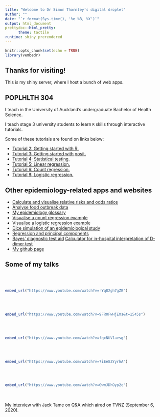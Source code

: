 ```yaml
---
title: "Welcome to Dr Simon Thornley's digital droplet"
author: ""
date: "`r format(Sys.time(), '%e %B, %Y')`"
output: html_document
prettydoc::html_pretty:
      theme: tactile
runtime: shiny_prerendered
---
```


```r
knitr::opts_chunk$set(echo = TRUE)
library(vembedr)
```


## Thanks for visiting!

This is my shiny server, where I host a bunch of web apps.

## POPLHLTH 304

I teach in the University of Auckland's undergraduate Bachelor of Health Science.

I teach stage 3 university students to learn `R` skills through interactive tutorials.

Some of these tutorials are found on links below:

- [Tutorial 2: Getting started with R.    ](http://sithor.com/shiny/304_tutorials/Tut_2/){target="_blank"}
- [Tutorial 3: Getting started with posit.    ](http://sithor.com/shiny/304_tutorials/Tut_3/){target="_blank"}
- [Tutorial 4: Statistical testing.    ](http://sithor.com/shiny/304_tutorials/Tut_4/){target="_blank"}
- [Tutorial 5: Linear regression.    ](http://sithor.com/shiny/304_tutorials/Tut_5/){target="_blank"}
- [Tutorial 6: Count regression.    ](http://sithor.com/shiny/304_tutorials/Tut_6/){target="_blank"}
- [Tutorial 8: Logistic regression.    ](http://sithor.com/shiny/304_tutorials/Tut_8/){target="_blank"}


## Other epidemiology-related apps and websites

- [Calculate and visualise relative risks and odds ratios](http://sithor.com/shiny/Relative_risk_shiny/){target="_blank"}
- [Analyse food outbreak data](http://sithor.com/shiny/Food_outbreak/){target="_blank"}
- [My epidemiology glossary](https://rpubs.com/sithor/epidemiological_glossary){target="_blank"}
- [Visualise a count regression example](http://sithor.com/shiny/Permethrin_ARF_regression){target="_blank"}
- [Visualise a logistic regression example](https://sithor.shinyapps.io/Logistic_regression/){target="_blank"}
- [Dice simulation of an epidemiological study](https://sithor.shinyapps.io/Epi_teaching/){target="_blank"}
- [Regression and principal components](https://sithor.shinyapps.io/regress_princomp/){target="_blank"}
- [Bayes' diagnostic test aid](https://sithor.shinyapps.io/Bayes_Diagnostic_test/){target="_blank"}
[Calculator for in-hospital interpretation of D-dimer test](https://sithor.shinyapps.io/Pulmonary_embolus/){target="_blank"}
- [My github page](https://github.com/sithor/){target="_blank"}

## Some of my talks
<br></br>
```r
embed_url("https://www.youtube.com/watch?v=rYq82gh7gZE")
```

<br></br>

```r
embed_url("https://www.youtube.com/watch?v=9FROFwHjEms&t=1545s")
```

<br></br>

```r
embed_url("https://www.youtube.com/watch?v=fqxNUV1aesg")
```

<br></br>

```r
embed_url("https://www.youtube.com/watch?v=7iEe8ZYyrhA")
```

<br></br>

```r
embed_url("https://www.youtube.com/watch?v=GwmJDhOyp2c")
```
<br></br>
My [interview](https://www.1news.co.nz/2020/09/06/not-lockdowns-controversial-epidemiologist-calls-for-end-to-irrational-covid-19-elimination-strategy/){target="_blank"} with Jack Tame on Q&A which aired on TVNZ (September 6, 2020).
